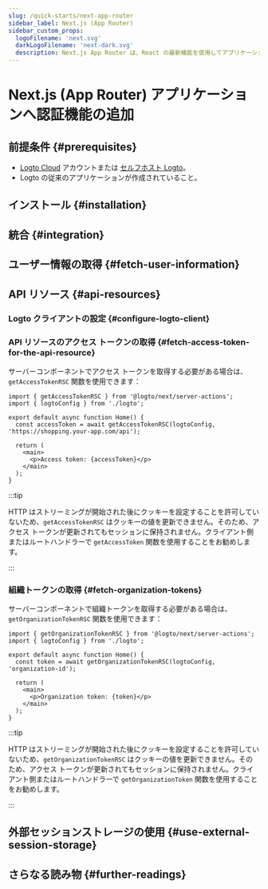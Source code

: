 ```yaml
---
slug: /quick-starts/next-app-router
sidebar_label: Next.js (App Router)
sidebar_custom_props:
  logoFilename: 'next.svg'
  darkLogoFilename: 'next-dark.svg'
  description: Next.js App Router は、React の最新機能を使用してアプリケーションを構築するための新しいパラダイムです。
---
```




# Next.js (App Router) アプリケーションへ認証機能の追加

<GuideTip />

## 前提条件 \{#prerequisites}

- [Logto Cloud](https://cloud.logto.io) アカウントまたは [セルフホスト Logto](/introduction/set-up-logto-oss)。
- Logto の従来のアプリケーションが作成されていること。

## インストール \{#installation}

<Installation />

## 統合 \{#integration}

<Integration />

## ユーザー情報の取得 \{#fetch-user-information}

<GetUserInformation />

## API リソース \{#api-resources}

<ApiResourcesDescription />

### Logto クライアントの設定 \{#configure-logto-client}

<ConfigApiResources />

### API リソースのアクセス トークンの取得 \{#fetch-access-token-for-the-api-resource}

<FetchAccessTokenForApiResources />

サーバーコンポーネントでアクセス トークンを取得する必要がある場合は、`getAccessTokenRSC` 関数を使用できます：

```tsx title="app/page.tsx"
import { getAccessTokenRSC } from '@logto/next/server-actions';
import { logtoConfig } from './logto';

export default async function Home() {
  const accessToken = await getAccessTokenRSC(logtoConfig, 'https://shopping.your-app.com/api');

  return (
    <main>
      <p>Access token: {accessToken}</p>
    </main>
  );
}
```

:::tip

HTTP はストリーミングが開始された後にクッキーを設定することを許可していないため、`getAccessTokenRSC` はクッキーの値を更新できません。そのため、アクセス トークンが更新されてもセッションに保持されません。クライアント側またはルートハンドラーで `getAccessToken` 関数を使用することをお勧めします。

:::

### 組織トークンの取得 \{#fetch-organization-tokens}

<FetchOrganizationTokenForUser />

サーバーコンポーネントで組織トークンを取得する必要がある場合は、`getOrganizationTokenRSC` 関数を使用できます：

```tsx title="app/page.tsx"
import { getOrganizationTokenRSC } from '@logto/next/server-actions';
import { logtoConfig } from './logto';

export default async function Home() {
  const token = await getOrganizationTokenRSC(logtoConfig, 'organization-id');

  return (
    <main>
      <p>Organization token: {token}</p>
    </main>
  );
}
```

:::tip

HTTP はストリーミングが開始された後にクッキーを設定することを許可していないため、`getOrganizationTokenRSC` はクッキーの値を更新できません。そのため、アクセス トークンが更新されてもセッションに保持されません。クライアント側またはルートハンドラーで `getOrganizationToken` 関数を使用することをお勧めします。

:::

## 外部セッションストレージの使用 \{#use-external-session-storage}

<ExternalStorage />

## さらなる読み物 \{#further-readings}

<FurtherReadings />
